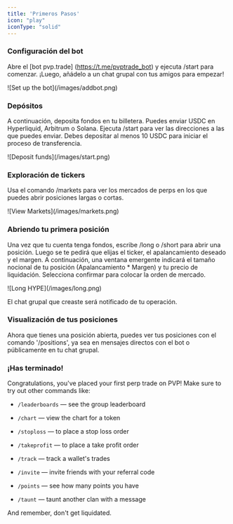 ```yaml
---
title: 'Primeros Pasos'
icon: "play"
iconType: "solid"
---
```


### Configuración del bot

Abre el [bot pvp.trade] (https://t.me/pvptrade_bot) y ejecuta /start para comenzar. ¡Luego, añádelo a un chat grupal con tus amigos para empezar!

<Frame>
  ![Set up the bot](/images/addbot.png)
</Frame>

### Depósitos

A continuación, deposita fondos en tu billetera. Puedes enviar USDC en Hyperliquid, Arbitrum o Solana. Ejecuta /start para ver las direcciones a las que puedes enviar. Debes depositar al menos 10 USDC para iniciar el proceso de transferencia.

<Frame>
  ![Deposit funds](/images/start.png)
</Frame>

### Exploración de tickers

Usa el comando /markets para ver los mercados de perps en los que puedes abrir posiciones largas o cortas.
<Frame>
  ![View Markets](/images/markets.png)
</Frame>

### Abriendo tu primera posición

Una vez que tu cuenta tenga fondos, escribe /long o /short para abrir una posición. Luego se te pedirá que elijas el ticker, el apalancamiento deseado y el margen. A continuación, una ventana emergente indicará el tamaño nocional de tu posición (Apalancamiento * Margen) y tu precio de liquidación. Selecciona confirmar para colocar la orden de mercado.

<Frame>
  ![Long HYPE](/images/long.png)
</Frame>

El chat grupal que creaste será notificado de tu operación.

### Visualización de tus posiciones

Ahora que tienes una posición abierta, puedes ver tus posiciones con el comando '/positions', ya sea en mensajes directos con el bot o públicamente en tu chat grupal.

### ¡Has terminado!

Congratulations, you've placed your first perp trade on PVP! Make sure to try out other commands like:

* `/leaderboards` — see the group leaderboard

* `/chart` — view the chart for a token

* `/stoploss` — to place a stop loss order

* `/takeprofit` — to place a take profit order

* `/track` — track a wallet's trades

* `/invite` — invite friends with your referral code

* `/points` — see how many points you have

* `/taunt` — taunt another clan with a message

And remember, don't get liquidated.